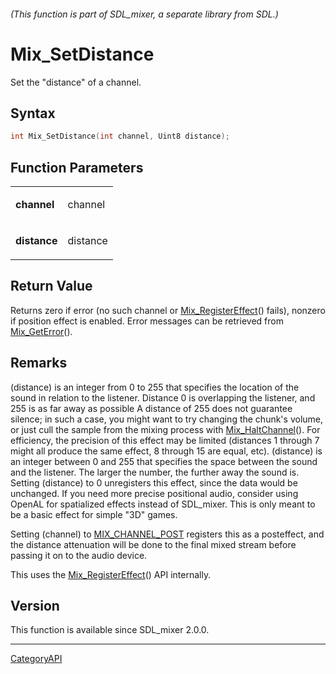 ====== (This function is part of SDL_mixer, a separate library from SDL.) ======
= Mix_SetDistance =

Set the "distance" of a channel.

== Syntax ==

<syntaxhighlight lang='c'>
int Mix_SetDistance(int channel, Uint8 distance);
</syntaxhighlight>

== Function Parameters ==

{|
|'''channel'''
|channel
|-
|'''distance'''
|distance
|}

== Return Value ==

Returns zero if error (no such channel or [[Mix_RegisterEffect]]() fails),
nonzero if position effect is enabled. Error messages can be retrieved from
[[Mix_GetError]]().

== Remarks ==

(distance) is an integer from 0 to 255 that specifies the location of the
sound in relation to the listener. Distance 0 is overlapping the listener,
and 255 is as far away as possible A distance of 255 does not guarantee
silence; in such a case, you might want to try changing the chunk's volume,
or just cull the sample from the mixing process with [[Mix_HaltChannel]]().
For efficiency, the precision of this effect may be limited (distances 1
through 7 might all produce the same effect, 8 through 15 are equal, etc).
(distance) is an integer between 0 and 255 that specifies the space between
the sound and the listener. The larger the number, the further away the
sound is. Setting (distance) to 0 unregisters this effect, since the data
would be unchanged. If you need more precise positional audio, consider
using OpenAL for spatialized effects instead of SDL_mixer. This is only
meant to be a basic effect for simple "3D" games.

Setting (channel) to [[MIX_CHANNEL_POST]] registers this as a posteffect,
and the distance attenuation will be done to the final mixed stream before
passing it on to the audio device.

This uses the [[Mix_RegisterEffect]]() API internally.

== Version ==

This function is available since SDL_mixer 2.0.0.

----
[[CategoryAPI]]


